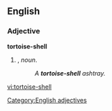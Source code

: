 ==English==

===Adjective===
'''tortoise-shell'''

# {{form of|Attributive form|tortoise shell|lang=en|nodot=1}}, ''noun''.
#:''A '''tortoise-shell''' ashtray.''
[[Category:English adjectives]]

[[vi:tortoise-shell]]